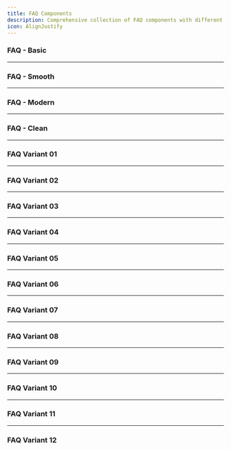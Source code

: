 ```yaml
---
title: FAQ Components
description: Comprehensive collection of FAQ components with different styles and layouts.
icon: AlignJustify
---
```


### FAQ - Basic


<Preview link="faq/faq-01">
    <Faq01 />
</Preview>

---

### FAQ - Smooth


<Preview link="faq/faq-02">
    <Faq02 />
</Preview>

---

### FAQ - Modern


<Preview link="faq/faq-03">
    <Faq03 />
</Preview>

---

### FAQ - Clean


<Preview link="faq/faq-04">
    <Faq04 />
</Preview>

---

### FAQ Variant 01


<Preview link="faq/faq-variant-01">
    <FaqVariant01 />
</Preview>

---

### FAQ Variant 02


<Preview link="faq/faq-variant-02">
    <FaqVariant02 />
</Preview>

---

### FAQ Variant 03


<Preview link="faq/faq-variant-03">
    <FaqVariant03 />
</Preview>

---

### FAQ Variant 04


<Preview link="faq/faq-variant-04">
    <FaqVariant04 />
</Preview>

---

### FAQ Variant 05


<Preview link="faq/faq-variant-05">
    <FaqVariant05 />
</Preview>

---

### FAQ Variant 06


<Preview link="faq/faq-variant-06">
    <FaqVariant06 />
</Preview>

---

### FAQ Variant 07


<Preview link="faq/faq-variant-07">
    <FaqVariant07 />
</Preview>

---

### FAQ Variant 08


<Preview link="faq/faq-variant-08">
    <FaqVariant08 />
</Preview>

---

### FAQ Variant 09


<Preview link="faq/faq-variant-09">
    <FaqVariant09 />
</Preview>

---

### FAQ Variant 10


<Preview link="faq/faq-variant-10">
    <FaqVariant10 />
</Preview>

---

### FAQ Variant 11


<Preview link="faq/faq-variant-11">
    <FaqVariant11 />
</Preview>

---

### FAQ Variant 12


<Preview link="faq/faq-variant-12">
    <FaqVariant12 />
</Preview>